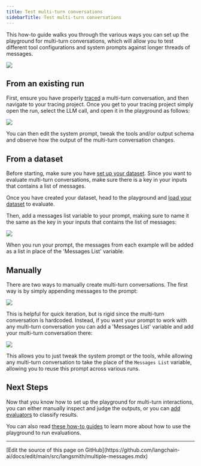 ```yaml
---
title: Test multi-turn conversations
sidebarTitle: Test multi-turn conversations
---
```


This how-to guide walks you through the various ways you can set up the playground for multi-turn conversations, which will allow you to test different tool configurations and system prompts against longer threads of messages.

![](/langsmith/images/multiturn-diagram.png)

## From an existing run

First, ensure you have properly [traced](/langsmith/observability) a multi-turn conversation, and then navigate to your tracing project. Once you get to your tracing project simply open the run, select the LLM call, and open it in the playground as follows:

![](/langsmith/images/multiturn-from-run.gif)

You can then edit the system prompt, tweak the tools and/or output schema and observe how the output of the multi-turn conversation changes.

## From a dataset

Before starting, make sure you have [set up your dataset](/langsmith/manage-datasets-in-application). Since you want to evaluate multi-turn conversations, make sure there is a key in your inputs that contains a list of messages.

Once you have created your dataset, head to the playground and [load your dataset](/langsmith/manage-datasets-in-application#from-the-prompt-playground) to evaluate.

Then, add a messages list variable to your prompt, making sure to name it the same as the key in your inputs that contains the list of messages:

![](/langsmith/images/multiturn-from-dataset.gif)

When you run your prompt, the messages from each example will be added as a list in place of the 'Messages List' variable.

## Manually

There are two ways to manually create multi-turn conversations. The first way is by simply appending messages to the prompt:

![](/langsmith/images/multiturn-manual.gif)

This is helpful for quick iteration, but is rigid since the multi-turn conversation is hardcoded. Instead, if you want your prompt to work with any multi-turn conversation you can add a 'Messages List' variable and add your multi-turn conversation there:

![](/langsmith/images/multiturn-manual-list.gif)

This allows you to just tweak the system prompt or the tools, while allowing any multi-turn conversation to take the place of the `Messages List` variable, allowing you to reuse this prompt across various runs.

## Next Steps

Now that you know how to set up the playground for multi-turn interactions, you can either manually inspect and judge the outputs, or you can [add evaluators](/langsmith/code-evaluator) to classify results.

You can also read [these how-to guides](/langsmith/create-a-prompt) to learn more about how to use the playground to run evaluations.

---

<Callout icon="pen-to-square" iconType="regular">
  [Edit the source of this page on GitHub](https://github.com/langchain-ai/docs/edit/main/src/langsmith/multiple-messages.mdx)
</Callout>
